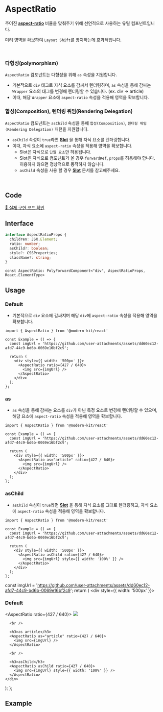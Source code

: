 
# AspectRatio

주어진 **[aspect-ratio](https://developer.mozilla.org/en-US/docs/Web/CSS/aspect-ratio)** 비율을 맞춰주기 위해 선언적으로 사용하는 유틸 컴포넌트입니다.

미리 영역을 확보하여 `Layout Shift`를 방지하는데 효과적입니다.

<br />

### 다형성(polymorphism)
`AspectRatio` 컴포넌트는 다형성을 위해 `as` 속성을 지원합니다.

- 기본적으로 `div` 태그로 자식 요소를 감싸서 렌더링하며, `as` 속성을 통해 감싸는 `Wrapper` 요소의 태그를 변경해 렌더링할 수 있습니다. (ex. div -> article)
- 이때, 해당 `Wrapper` 요소에 `aspect-ratio` 속성을 적용해 영역을 확보합니다.

### 합성(Composition), 렌더링 위임(Rendering Delegation)
`AspectRatio` 컴포넌트는 `asChild` 속성을 통해 `합성(Composition)`, `렌더링 위임(Rendering Delegation)` 패턴을 지원합니다.

- `asChild` 속성이 `true`라면 **[Slot](https://modern-agile-team.github.io/modern-kit/docs/react/components/Slot)** 을 통해 자식 요소를 렌더링합니다. 
- 이때, 자식 요소에 `aspect-ratio` 속성을 적용해 영역을 확보합니다.
  - Slot은 자식으로 `단일 요소`만 허용됩니다.
  - Slot은 자식으로 컴포넌트가 올 경우 `forwardRef`, `props`를 허용해야 합니다. 허용하지 않으면 정상적으로 동작하지 않습니다.
  - `asChild` 속성을 사용 할 경우 **[Slot](https://modern-agile-team.github.io/modern-kit/docs/react/components/Slot)** 문서를 참고해주세요.

<br />

## Code
[🔗 실제 구현 코드 확인](https://github.com/modern-agile-team/modern-kit/blob/main/packages/react/src/components/AspectRatio/index.tsx)

## Interface
```ts title="typescript"
interface AspectRatioProps {
  children: JSX.Element;
  ratio: number;
  asChild?: boolean;
  style?: CSSProperties;
  className?: string;
}
```
```tsx title="typescript"
const AspectRatio: PolyForwardComponent<"div", AspectRatioProps, React.ElementType>
```

## Usage
### Default
- 기본적으로 `div` 요소에 감싸지며 해당 `div`에 `aspect-ratio` 속성을 적용해 영역을 확보합니다.
```tsx title="typescript"
import { AspectRatio } from '@modern-kit/react'

const Example = () => {
  const imgUrl = 'https://github.com/user-attachments/assets/dd60ec12-afd7-44c9-bd6b-0069e16bf2c9';

  return (
    <div style={{ width: '500px' }}>
      <AspectRatio ratio={427 / 640}>
        <img src={imgUrl} />
      </AspectRatio>
    </div>
  );
};
```

### as
- `as` 속성을 통해 감싸는 요소를 `div`가 아닌 특정 요소로 변경해 렌더링할 수 있으며, 해당 요소에 `aspect-ratio` 속성을 적용해 영역을 확보합니다.
```tsx title="typescript"
import { AspectRatio } from '@modern-kit/react'

const Example = () => {
  const imgUrl = 'https://github.com/user-attachments/assets/dd60ec12-afd7-44c9-bd6b-0069e16bf2c9';

  return (
    <div style={{ width: '500px' }}>
      <AspectRatio as="article" ratio={427 / 640}>
        <img src={imgUrl} />
      </AspectRatio>
    </div>
  );
};
```

### asChild
- `asChild` 속성이 `true`라면 **[Slot](https://modern-agile-team.github.io/modern-kit/docs/react/components/Slot)** 을 통해 자식 요소를 그대로 렌더링하고, 자식 요소에 `aspect-ratio` 속성을 적용해 영역을 확보합니다.
```tsx title="typescript"
import { AspectRatio } from '@modern-kit/react'

const Example = () => {
  const imgUrl = 'https://github.com/user-attachments/assets/dd60ec12-afd7-44c9-bd6b-0069e16bf2c9';

  return (
    <div style={{ width: '500px' }}>
      <AspectRatio asChild ratio={427 / 640}>
        <img src={imgUrl} style={{ width: '100%' }} />
      </AspectRatio>
    </div>
  );
};
```

  const imgUrl = 'https://github.com/user-attachments/assets/dd60ec12-afd7-44c9-bd6b-0069e16bf2c9';
  return (
    <div style={{ width: '500px' }}>
      <h3>Default</h3>
      <AspectRatio ratio={427 / 640}>
        <img src={imgUrl} />
      </AspectRatio>

      <br />

      <h3>as article</h3>
      <AspectRatio as="article" ratio={427 / 640}>
        <img src={imgUrl} />
      </AspectRatio>

      <br />

      <h3>asChild</h3>
      <AspectRatio asChild ratio={427 / 640}>
        <img src={imgUrl} style={{ width: '100%' }} />
      </AspectRatio>
    </div>
  );
};

## Example

<Example />




